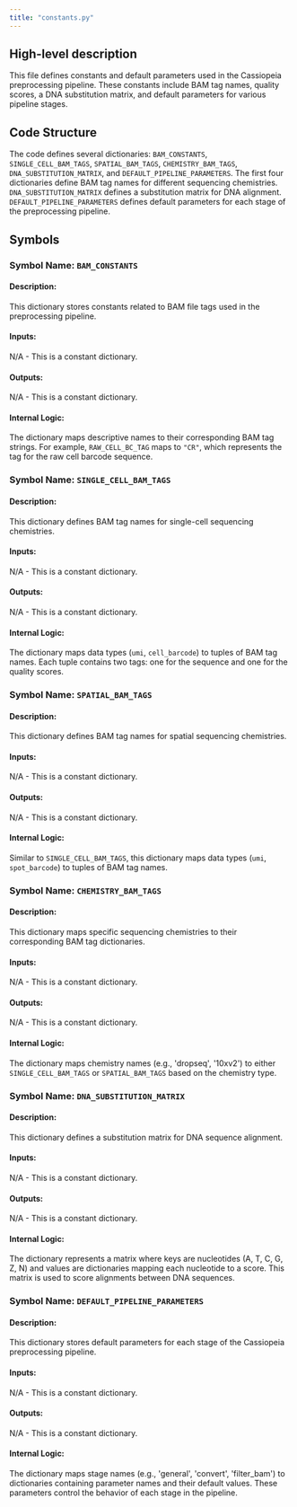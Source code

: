 ```yaml
---
title: "constants.py"
---
```


## High-level description
This file defines constants and default parameters used in the Cassiopeia preprocessing pipeline. These constants include BAM tag names, quality scores, a DNA substitution matrix, and default parameters for various pipeline stages.

## Code Structure
The code defines several dictionaries: `BAM_CONSTANTS`, `SINGLE_CELL_BAM_TAGS`, `SPATIAL_BAM_TAGS`, `CHEMISTRY_BAM_TAGS`, `DNA_SUBSTITUTION_MATRIX`, and `DEFAULT_PIPELINE_PARAMETERS`. The first four dictionaries define BAM tag names for different sequencing chemistries. `DNA_SUBSTITUTION_MATRIX` defines a substitution matrix for DNA alignment. `DEFAULT_PIPELINE_PARAMETERS` defines default parameters for each stage of the preprocessing pipeline.

## Symbols

### Symbol Name: `BAM_CONSTANTS`
#### Description:
This dictionary stores constants related to BAM file tags used in the preprocessing pipeline.

#### Inputs:
N/A - This is a constant dictionary.

#### Outputs:
N/A - This is a constant dictionary.

#### Internal Logic:
The dictionary maps descriptive names to their corresponding BAM tag strings. For example, `RAW_CELL_BC_TAG` maps to `"CR"`, which represents the tag for the raw cell barcode sequence.

### Symbol Name: `SINGLE_CELL_BAM_TAGS`
#### Description:
This dictionary defines BAM tag names for single-cell sequencing chemistries.

#### Inputs:
N/A - This is a constant dictionary.

#### Outputs:
N/A - This is a constant dictionary.

#### Internal Logic:
The dictionary maps data types (`umi`, `cell_barcode`) to tuples of BAM tag names. Each tuple contains two tags: one for the sequence and one for the quality scores.

### Symbol Name: `SPATIAL_BAM_TAGS`
#### Description:
This dictionary defines BAM tag names for spatial sequencing chemistries.

#### Inputs:
N/A - This is a constant dictionary.

#### Outputs:
N/A - This is a constant dictionary.

#### Internal Logic:
Similar to `SINGLE_CELL_BAM_TAGS`, this dictionary maps data types (`umi`, `spot_barcode`) to tuples of BAM tag names.

### Symbol Name: `CHEMISTRY_BAM_TAGS`
#### Description:
This dictionary maps specific sequencing chemistries to their corresponding BAM tag dictionaries.

#### Inputs:
N/A - This is a constant dictionary.

#### Outputs:
N/A - This is a constant dictionary.

#### Internal Logic:
The dictionary maps chemistry names (e.g., 'dropseq', '10xv2') to either `SINGLE_CELL_BAM_TAGS` or `SPATIAL_BAM_TAGS` based on the chemistry type.

### Symbol Name: `DNA_SUBSTITUTION_MATRIX`
#### Description:
This dictionary defines a substitution matrix for DNA sequence alignment.

#### Inputs:
N/A - This is a constant dictionary.

#### Outputs:
N/A - This is a constant dictionary.

#### Internal Logic:
The dictionary represents a matrix where keys are nucleotides (A, T, C, G, Z, N) and values are dictionaries mapping each nucleotide to a score. This matrix is used to score alignments between DNA sequences.

### Symbol Name: `DEFAULT_PIPELINE_PARAMETERS`
#### Description:
This dictionary stores default parameters for each stage of the Cassiopeia preprocessing pipeline.

#### Inputs:
N/A - This is a constant dictionary.

#### Outputs:
N/A - This is a constant dictionary.

#### Internal Logic:
The dictionary maps stage names (e.g., 'general', 'convert', 'filter_bam') to dictionaries containing parameter names and their default values. These parameters control the behavior of each stage in the pipeline.
